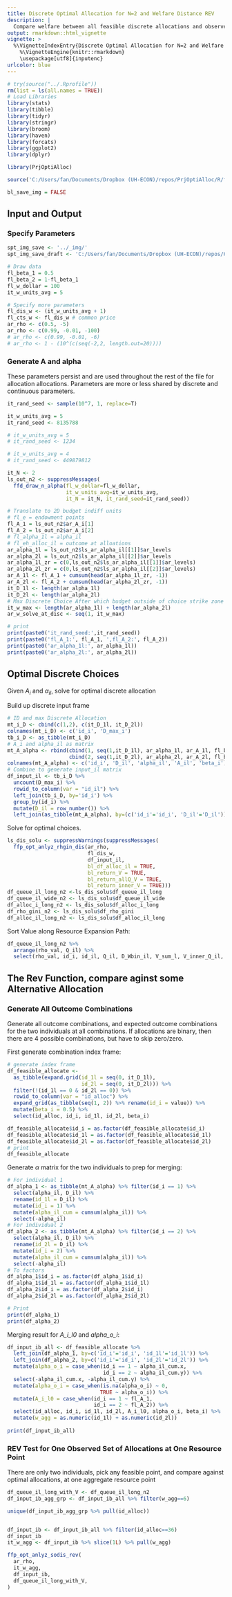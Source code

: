 ```yaml
---
title: Discrete Optimal Allocation for N=2 and Welfare Distance REV
description: |
  Compare welfare between all feasible discrete allocations and observed allocations when N=2.
output: rmarkdown::html_vignette
vignette: >
  %\VignetteIndexEntry{Discrete Optimal Allocation for N=2 and Welfare Distance REV}
    %\VignetteEngine{knitr::rmarkdown}
    \usepackage[utf8]{inputenc}
urlcolor: blue
---
```


```r
# try(source("../.Rprofile"))
rm(list = ls(all.names = TRUE))
# Load Libraries
library(stats)
library(tibble)
library(tidyr)
library(stringr)
library(broom)
library(haven)
library(forcats)
library(ggplot2)
library(dplyr)

library(PrjOptiAlloc)

source('C:/Users/fan/Documents/Dropbox (UH-ECON)/repos/PrjOptiAlloc/R/ffd_opt_datagen.R')

bl_save_img = FALSE
```

## Input and Output

### Specify Parameters

```r
spt_img_save <- '../_img/'
spt_img_save_draft <- 'C:/Users/fan/Documents/Dropbox (UH-ECON)/repos/HgtOptiAlloDraft/_img/'

# Draw data
fl_beta_1 = 0.5
fl_beta_2 = 1-fl_beta_1
fl_w_dollar = 100
it_w_units_avg = 5

# Specify more parameters
fl_dis_w <- (it_w_units_avg + 1)
fl_cts_w <- fl_dis_w # common price
ar_rho <- c(0.5, -5)
ar_rho <- c(0.99, -0.01, -100)
# ar_rho <- c(0.99, -0.01, -6)
# ar_rho <- 1 - (10^(c(seq(-2,2, length.out=20))))
```

### Generate A and alpha

These parameters persist and are used throughout the rest of the file for allocation allocations. Parameters are more or less shared by discrete and continuous parameters.

```r
it_rand_seed <- sample(10^7, 1, replace=T)

it_w_units_avg = 5
it_rand_seed <- 8135788

# it_w_units_avg = 5
# it_rand_seed <- 1234

# it_w_units_avg = 4
# it_rand_seed <- 449879812

it_N <- 2
ls_out_n2 <- suppressMessages(
  ffd_draw_n_alpha(fl_w_dollar=fl_w_dollar,
                   it_w_units_avg=it_w_units_avg,
                   it_N = it_N, it_rand_seed=it_rand_seed))

# Translate to 2D budget indiff units
# fl_e = endowment points
fl_A_1 = ls_out_n2$ar_A_i[1]
fl_A_2 = ls_out_n2$ar_A_i[2]
# fl_alpha_1l = alpha_il
# fl_eh_alloc_il = outcome at alloations
ar_alpha_1l = ls_out_n2$ls_ar_alpha_il[[1]]$ar_levels
ar_alpha_2l = ls_out_n2$ls_ar_alpha_il[[2]]$ar_levels
ar_alpha_1l_zr = c(0,ls_out_n2$ls_ar_alpha_il[[1]]$ar_levels)
ar_alpha_2l_zr = c(0,ls_out_n2$ls_ar_alpha_il[[2]]$ar_levels)
ar_A_1l <- fl_A_1 + cumsum(head(ar_alpha_1l_zr, -1))
ar_A_2l <- fl_A_2 + cumsum(head(ar_alpha_2l_zr, -1))
it_D_1l <- length(ar_alpha_1l)
it_D_2l <- length(ar_alpha_2l)
# Max Discrete Choice After which budget outside of choice strike zone fully
it_w_max <- length(ar_alpha_1l) + length(ar_alpha_2l)
ar_w_solve_at_disc <- seq(1, it_w_max)

# print
print(paste0('it_rand_seed:',it_rand_seed))
print(paste0('fl_A_1:', fl_A_1, ',fl_A_2:', fl_A_2))
print(paste0('ar_alpha_1l:', ar_alpha_1l))
print(paste0('ar_alpha_2l:', ar_alpha_2l))
```

## Optimal Discrete Choices

Given $A_i$ and $\alpha_{il}$, solve for optimal discrete allocation

Build up discrete input frame
```r
# ID and max Discrete Allocation
mt_i_D <- cbind(c(1,2), c(it_D_1l, it_D_2l))
colnames(mt_i_D) <- c('id_i', 'D_max_i')
tb_i_D <- as_tibble(mt_i_D)
# A_i and alpha_il as matrix
mt_A_alpha <- rbind(cbind(1, seq(1,it_D_1l), ar_alpha_1l, ar_A_1l, fl_beta_1),
                    cbind(2, seq(1,it_D_2l), ar_alpha_2l, ar_A_2l, fl_beta_2))
colnames(mt_A_alpha) <- c('id_i', 'D_il', 'alpha_il', 'A_il', 'beta_i')
# Combine to generate input_il matrix
df_input_il <- tb_i_D %>%
  uncount(D_max_i) %>%
  rowid_to_column(var = "id_il") %>%
  left_join(tb_i_D, by='id_i') %>%
  group_by(id_i) %>%
  mutate(D_il = row_number()) %>%
  left_join(as_tibble(mt_A_alpha), by=(c('id_i'='id_i', 'D_il'='D_il')))
```

Solve for optimal choices.

```r
ls_dis_solu <- suppressWarnings(suppressMessages(
  ffp_opt_anlyz_rhgin_dis(ar_rho,
                          fl_dis_w,
                          df_input_il,
                          bl_df_alloc_il = TRUE,
                          bl_return_V = TRUE,
                          bl_return_allQ_V = TRUE,
                          bl_return_inner_V = TRUE)))
df_queue_il_long_n2 <-ls_dis_solu$df_queue_il_long
df_queue_il_wide_n2 <- ls_dis_solu$df_queue_il_wide
df_alloc_i_long_n2 <- ls_dis_solu$df_alloc_i_long
df_rho_gini_n2 <- ls_dis_solu$df_rho_gini
df_alloc_il_long_n2 <- ls_dis_solu$df_alloc_il_long
```

Sort Value along Resource Expansion Path:

```r
df_queue_il_long_n2 %>%
  arrange(rho_val, Q_il) %>%
  select(rho_val, id_i, id_il, Q_il, D_Wbin_il, V_sum_l, V_inner_Q_il, V_star_Q_il)
```


## The Rev Function, compare aginst some Alternative Allocation

### Generate All Outcome Combinations 

Generate all outcome combinations, and expected outcome combinations for the two individuals at all combinations. If allocations are binary, then there are 4 possible combinations, but have to skip zero/zero.

First generate combination index frame:

```r
# generate index frame
df_feasible_allocate <- 
  as_tibble(expand.grid(id_1l = seq(0, it_D_1l), 
                        id_2l = seq(0, it_D_2l))) %>%
  filter(!(id_1l == 0 & id_2l == 0)) %>%
  rowid_to_column(var = "id_alloc") %>%
  expand_grid(as_tibble(seq(1, 2)) %>% rename(id_i = value)) %>%
  mutate(beta_i = 0.5) %>%
  select(id_alloc, id_i, id_1l, id_2l, beta_i)

df_feasible_allocate$id_i = as.factor(df_feasible_allocate$id_i)
df_feasible_allocate$id_1l = as.factor(df_feasible_allocate$id_1l)
df_feasible_allocate$id_2l = as.factor(df_feasible_allocate$id_2l)
# print
df_feasible_allocate
```

Generate $\alpha$ matrix for the two individuals to prep for merging:

```r
# For individual 1
df_alpha_1 <- as_tibble(mt_A_alpha) %>% filter(id_i == 1) %>%
  select(alpha_il, D_il) %>%
  rename(id_1l = D_il) %>%
  mutate(id_i = 1) %>%
  mutate(alpha_il_cum = cumsum(alpha_il)) %>%
  select(-alpha_il)
# For individual 2
df_alpha_2 <- as_tibble(mt_A_alpha) %>% filter(id_i == 2) %>%
  select(alpha_il, D_il) %>%
  rename(id_2l = D_il) %>%
  mutate(id_i = 2) %>%
  mutate(alpha_il_cum = cumsum(alpha_il)) %>%
  select(-alpha_il)
# To factors
df_alpha_1$id_i = as.factor(df_alpha_1$id_i)
df_alpha_1$id_1l = as.factor(df_alpha_1$id_1l)
df_alpha_2$id_i = as.factor(df_alpha_2$id_i)
df_alpha_2$id_2l = as.factor(df_alpha_2$id_2l)

# Print
print(df_alpha_1)
print(df_alpha_2)
```

Merging result for *A_i_l0* and *alpha_o_i*:

```r
df_input_ib_all <- df_feasible_allocate %>%
  left_join(df_alpha_1, by=c('id_i'='id_i', 'id_1l'='id_1l')) %>%
  left_join(df_alpha_2, by=c('id_i'='id_i', 'id_2l'='id_2l')) %>%
  mutate(alpha_o_i = case_when(id_i == 1 ~ alpha_il_cum.x,
                               id_i == 2 ~ alpha_il_cum.y)) %>%
  select(-alpha_il_cum.x, -alpha_il_cum.y) %>%
  mutate(alpha_o_i = case_when(is.na(alpha_o_i) ~ 0,
                              TRUE ~ alpha_o_i)) %>%
  mutate(A_i_l0 = case_when(id_i == 1 ~ fl_A_1, 
                            id_i == 2 ~ fl_A_2)) %>%
  select(id_alloc, id_i, id_1l, id_2l, A_i_l0, alpha_o_i, beta_i) %>%
  mutate(w_agg = as.numeric(id_1l) + as.numeric(id_2l))
  
print(df_input_ib_all)
```


### REV Test for One Observed Set of Allocations at One Resource Point

There are only two individuals, pick any feasible point, and compare against optimal allocations, at one aggregate resource point

```r
df_queue_il_long_with_V <- df_queue_il_long_n2
df_input_ib_agg_grp <- df_input_ib_all %>% filter(w_agg==6)

unique(df_input_ib_agg_grp %>% pull(id_alloc))


df_input_ib <- df_input_ib_all %>% filter(id_alloc==36)
df_input_ib
it_w_agg <- df_input_ib %>% slice(1L) %>% pull(w_agg)

ffp_opt_anlyz_sodis_rev(
  ar_rho,
  it_w_agg,
  df_input_ib,
  df_queue_il_long_with_V,
)

```













